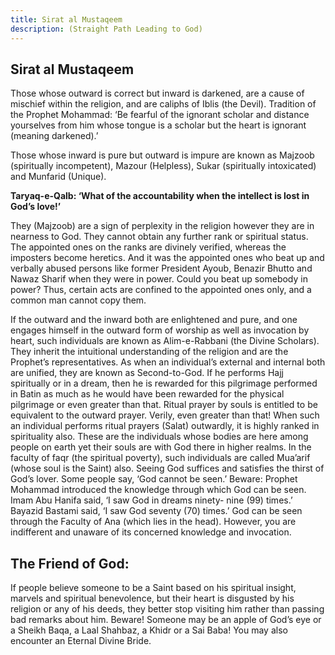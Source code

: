 ```yaml
---
title: Sirat al Mustaqeem
description: (Straight Path Leading to God)
---
```

## Sirat al Mustaqeem

Those whose outward is correct but inward is darkened, are a cause of
mischief within the religion, and are caliphs of Iblis (the Devil). Tradition
of the Prophet Mohammad: ‘Be fearful of the ignorant scholar and distance
yourselves from him whose tongue is a scholar but the heart is ignorant
(meaning darkened).’

Those whose inward is pure but outward is impure are known as Majzoob
(spiritually incompetent), Mazour (Helpless), Sukar (spiritually intoxicated)
and Munfarid (Unique).

**Taryaq-e-Qalb: ‘What of the accountability when the intellect is lost
in God’s love!’**

They (Majzoob) are a sign of perplexity in the religion however they are
in nearness to God. They cannot obtain any further rank or spiritual
status. The appointed ones on the ranks are divinely verified, whereas the
imposters become heretics. And it was the appointed ones who beat up and
verbally abused persons like former President Ayoub, Benazir Bhutto and
Nawaz Sharif when they were in power. Could you beat up somebody in
power? Thus, certain acts are confined to the appointed ones only, and a
common man cannot copy them.

If the outward and the inward both are enlightened and pure, and one
engages himself in the outward form of worship as well as invocation
by heart, such individuals are known as Alim-e-Rabbani (the Divine
Scholars). They inherit the intuitional understanding of the religion
and are the Prophet’s representatives. As when an individual’s external 
and internal both are unified, they are known as Second-to-God. If he
performs Hajj spiritually or in a dream, then he is rewarded for this
pilgrimage performed in Batin as much as he would have been rewarded
for the physical pilgrimage or even greater than that. Ritual prayer by souls
is entitled to be equivalent to the outward prayer. Verily, even greater than
that! When such an individual performs ritual prayers (Salat) outwardly, it
is highly ranked in spirituality also. These are the individuals whose bodies
are here among people on earth yet their souls are with God there in higher
realms. In the faculty of faqr (the spiritual poverty), such individuals are
called Mua’arif (whose soul is the Saint) also. Seeing God suffices and
satisfies the thirst of God’s lover. Some people say, ‘God cannot be seen.’
Beware: Prophet Mohammad introduced the knowledge through which
God can be seen. Imam Abu Hanifa said, ‘I saw God in dreams ninety-
nine (99) times.’ Bayazid Bastami said, ‘I saw God seventy (70) times.’
God can be seen through the Faculty of Ana (which lies in the head).
However, you are indifferent and unaware of its concerned knowledge
and invocation.

## The Friend of God:

If people believe someone to be a Saint based on his spiritual insight,
marvels and spiritual benevolence, but their heart is disgusted by his
religion or any of his deeds, they better stop visiting him rather than
passing bad remarks about him. Beware! Someone may be an apple of
God’s eye or a Sheikh Baqa, a Laal Shahbaz, a Khidr or a Sai Baba! You
may also encounter an Eternal Divine Bride.